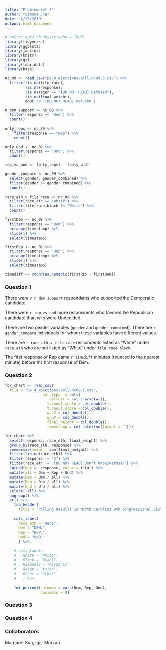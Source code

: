 ```yaml
---
title: "Problem Set 4"
author: "Simone Chu"
date: "2/25/2019"
output: html_document
---
```


```r
# knitr::opts_chunk$set(echo = TRUE)
library(tidyverse)
library(ggplot2)
library(janitor)
library(knitr)
library(gt)
library(lubridate)
library(base)
```

```r
nc_09 <- read_csv("ps_4_elections-poll-nc09-3.csv") %>%
  filter(!is.na(file_race),
         !is.na(response),
         !is.na(ager == "[DO NOT READ] Refused"),
         !is.na(final_weight),
         educ != "[DO NOT READ] Refused") 

n_dem_support <- nc_09 %>%
  filter(response == "Dem") %>%
  count()
  
only_reps <- nc_09 %>%
    filter(response == "Rep") %>%
    count()

only_und <- nc_09 %>%
  filter(response == "Und") %>%
  count()

rep_vs_und <- (only_reps) - (only_und) 

gender_compare <- nc_09 %>%
  select(gender, gender_combined) %>%
  filter(gender != gender_combined) %>%
  count()
  
race_eth_v_file_race <- nc_09 %>%
  filter(race_eth == "White") %>%
  filter(file_race_black != "White") %>%
  count()

firstDem <- nc_09 %>%
  filter(response == "Dem") %>%
  arrange(timestamp) %>%
  slice(1) %>%
  select(timestamp)

firstRep <- nc_09 %>%
  filter(response == "Rep") %>%
  arrange(timestamp) %>%
  slice(1) %>%
  select(timestamp)

timediff <- round(as.numeric(firstRep - firstDem))

```
### Question 1

There were `r n_dem_support` respondents who supported the Democratic candidate. 

There were `r rep_vs_und` more respondents who favored the Republican candidate than who were Undecided.

There are two gender variables (`gender` and `gender_combined`). There are `r gender_compare` individuals for whom these variables have different values.

There are `r race_eth_v_file_race` respondents listed as “White” under `race_eth` who are not listed as “White” under `file_race_black`.

The first response of Rep came `r timediff` minutes (rounded to the nearest minute) before the first response of Dem.

### Question 2
```r
for_chart <- read_csv(
  file = "ps_4_elections-poll-nc09-3.csv",
                 col_types = cols(
                   .default = col_character(),
                   turnout_scale = col_double(),
                   turnout_score = col_double(),
                   w_LV = col_double(),
                   w_RV = col_double(),
                   final_weight = col_double(),
                   timestamp = col_datetime(format = "")))

for_chart %>% 
  select(response, race_eth, final_weight) %>% 
  group_by(race_eth, response) %>% 
  summarize(total = sum(final_weight)) %>%   
  filter(!is.na(race_eth)) %>%
  filter(response != "3") %>%
  filter(race_eth != "[DO NOT READ] Don't know/Refused") %>%
  spread(key =  response, value = total) %>% 
  mutate(all = Dem + Rep + Und) %>% 
  mutate(Dem = Dem / all) %>% 
  mutate(Rep = Rep / all) %>% 
  mutate(Und = Und / all) %>% 
  select(-all) %>% 
  ungroup() %>% 
  gt() %>% 
    tab_header(
      title = "Polling Results in North Carolina 9th Congressional District") %>% 
    
    cols_label(
      race_eth = "Race",
      Dem = "DEM.",
      Rep = "REP.",
      Und = "UND."
      ) %>%
  
    # cols_label(
    #   White = "White",
    #   Black = "Black",
    #   Hispanic = "Hispanic",
    #   Asian = "Asian",
    #   Other = "Other"
    #   ) %>%
  
    fmt_percent(columns = vars(Dem, Rep, Und),
                decimals = 0)


```

### Question 3


### Question 4


### Collaborators

Margaret Sun, Igor Morzan